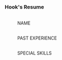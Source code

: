 ===Hook's Resume===
:<div align="center">{{Размер|28|Belobog History and Culture Museum}}
:
{{Размер|25|Volunteer Guide Application Form}}</div>
:<br />NAME
:
{{Размер|20|Pitch-Dark Hook the Great!}}
:<br />PAST EXPERIENCE
:
{{Размер|20|Keeping peace in Boulder Town!}}
:<br />SPECIAL SKILLS
:
{{Размер|20|The Moles' Great Adventure!}}
:
{{Размер|20|Beat up baddies!}}
